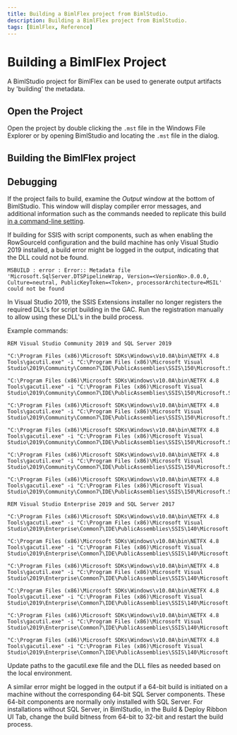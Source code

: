 ```yaml
---
title: Building a BimlFlex project from BimlStudio.
description: Building a BimlFlex project from BimlStudio.
tags: [BimlFlex, Reference]
---
```



# Building a BimlFlex Project

A BimlStudio project for BimlFlex can be used to generate output artifacts by 'building' the metadata.

## Open the Project

Open the project by double clicking the `.mst` file in the Windows File Explorer or by opening BimlStudio and locating the `.mst` file in the dialog.

## Building the BimlFlex project

<InclHeaderBimlstudioProjectBuild />

## Debugging

If the project fails to build, examine the *Output* window at the bottom of BimlStudio.
This window will display compiler error messages, and additional information such as the commands needed to replicate this build [in a command-line setting](bimlflex-command-line-build).

If building for SSIS with script components, such as when enabling the RowSourceId configuration and the build machine has only Visual Studio 2019 installed, a build error might be logged in the output, indicating that the DLL could not be found.

`MSBUILD : error : Error:: Metadata file 'Microsoft.SqlServer.DTSPipelineWrap, Version=<VersionNo>.0.0.0, Culture=neutral, PublicKeyToken=<Token>, processorArchitecture=MSIL' could not be found`

In Visual Studio 2019, the SSIS Extensions installer no longer registers the required DLL's for script building in the GAC. Run the registration manually to allow using these DLL's in the build process.

Example commands:

```dos
REM Visual Studio Community 2019 and SQL Server 2019

"C:\Program Files (x86)\Microsoft SDKs\Windows\v10.0A\bin\NETFX 4.8 Tools\gacutil.exe" -i "C:\Program Files (x86)\Microsoft Visual Studio\2019\Community\Common7\IDE\PublicAssemblies\SSIS\150\Microsoft.SqlServer.DTSPipelineWrap.dll"

"C:\Program Files (x86)\Microsoft SDKs\Windows\v10.0A\bin\NETFX 4.8 Tools\gacutil.exe" -i "C:\Program Files (x86)\Microsoft Visual Studio\2019\Community\Common7\IDE\PublicAssemblies\SSIS\150\Microsoft.SqlServer.DTSRuntimeWrap.dll"

"C:\Program Files (x86)\Microsoft SDKs\Windows\v10.0A\bin\NETFX 4.8 Tools\gacutil.exe" -i "C:\Program Files (x86)\Microsoft Visual Studio\2019\Community\Common7\IDE\PublicAssemblies\SSIS\150\Microsoft.SqlServer.ManagedDTS.dll"

"C:\Program Files (x86)\Microsoft SDKs\Windows\v10.0A\bin\NETFX 4.8 Tools\gacutil.exe" -i "C:\Program Files (x86)\Microsoft Visual Studio\2019\Community\Common7\IDE\PublicAssemblies\SSIS\150\Microsoft.SqlServer.PipelineHost.dll"

"C:\Program Files (x86)\Microsoft SDKs\Windows\v10.0A\bin\NETFX 4.8 Tools\gacutil.exe" -i "C:\Program Files (x86)\Microsoft Visual Studio\2019\Community\Common7\IDE\PublicAssemblies\SSIS\150\Microsoft.SqlServer.ScriptTask.dll"

"C:\Program Files (x86)\Microsoft SDKs\Windows\v10.0A\bin\NETFX 4.8 Tools\gacutil.exe" -i "C:\Program Files (x86)\Microsoft Visual Studio\2019\Community\Common7\IDE\PublicAssemblies\SSIS\150\Microsoft.SqlServer.TxScript.dll"

REM Visual Studio Enterprise 2019 and SQL Server 2017

"C:\Program Files (x86)\Microsoft SDKs\Windows\v10.0A\bin\NETFX 4.8 Tools\gacutil.exe" -i "C:\Program Files (x86)\Microsoft Visual Studio\2019\Enterprise\Common7\IDE\PublicAssemblies\SSIS\140\Microsoft.SqlServer.DTSPipelineWrap.dll"

"C:\Program Files (x86)\Microsoft SDKs\Windows\v10.0A\bin\NETFX 4.8 Tools\gacutil.exe" -i "C:\Program Files (x86)\Microsoft Visual Studio\2019\Enterprise\Common7\IDE\PublicAssemblies\SSIS\140\Microsoft.SqlServer.DTSRuntimeWrap.dll"

"C:\Program Files (x86)\Microsoft SDKs\Windows\v10.0A\bin\NETFX 4.8 Tools\gacutil.exe" -i "C:\Program Files (x86)\Microsoft Visual Studio\2019\Enterprise\Common7\IDE\PublicAssemblies\SSIS\140\Microsoft.SqlServer.ManagedDTS.dll"

"C:\Program Files (x86)\Microsoft SDKs\Windows\v10.0A\bin\NETFX 4.8 Tools\gacutil.exe" -i "C:\Program Files (x86)\Microsoft Visual Studio\2019\Enterprise\Common7\IDE\PublicAssemblies\SSIS\140\Microsoft.SqlServer.PipelineHost.dll"

"C:\Program Files (x86)\Microsoft SDKs\Windows\v10.0A\bin\NETFX 4.8 Tools\gacutil.exe" -i "C:\Program Files (x86)\Microsoft Visual Studio\2019\Enterprise\Common7\IDE\PublicAssemblies\SSIS\140\Microsoft.SqlServer.ScriptTask.dll"

"C:\Program Files (x86)\Microsoft SDKs\Windows\v10.0A\bin\NETFX 4.8 Tools\gacutil.exe" -i "C:\Program Files (x86)\Microsoft Visual Studio\2019\Enterprise\Common7\IDE\PublicAssemblies\SSIS\140\Microsoft.SqlServer.TxScript.dll"
```

Update paths to the gacutil.exe file and the DLL files as needed based on the local environment.

A similar error might be logged in the output if a 64-bit build is initiated on a machine without the corresponding 64-bit SQL Server components. These 64-bit components are normally only installed with SQL Server. For installations without SQL Server, in BimlStudio, in the Build & Deploy Ribbon UI Tab, change the build bitness from 64-bit to 32-bit and restart the build process.
